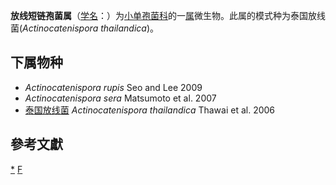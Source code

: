 {{Automatic taxobox
| taxon = Actinocatenispora
| authority = Thawai et al. 2006
| type species = 泰国放线菌<br>''Actinocatenispora thailandica'' 
| type species authority = Thawai et al. 2006
}}
'''放线短链孢菌属'''（[[学名|学名]]：{{lang|la|''Actinocatenispora''}}）为[[小单孢菌科|小单孢菌科]]的一[[属|属]]微生物。此属的模式种为泰国放线菌(''Actinocatenispora thailandica'')。

==下属物种==
* ''Actinocatenispora rupis'' Seo and Lee 2009
* ''Actinocatenispora sera'' Matsumoto et al. 2007
* [[泰国放线菌|泰国放线菌]] ''Actinocatenispora thailandica'' Thawai et al. 2006

==參考文獻==
{{reflist}}

{{taxonbar}}

[[Category:_小单孢菌科|*]]
[[Category:_2006年描述的分类群|F]]
